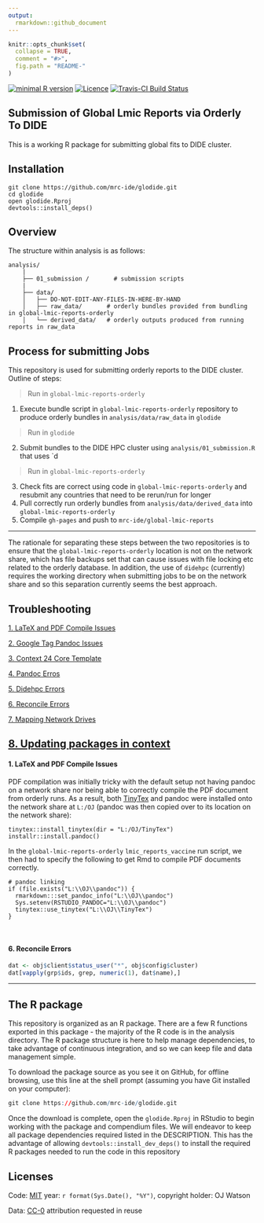 ```yaml
---
output:
  rmarkdown::github_document
---
```


<!-- README.md is generated from README.Rmd. Please edit that file -->

```r
knitr::opts_chunk$set(
  collapse = TRUE,
  comment = "#>",
  fig.path = "README-"
)
```
[![minimal R version](https://img.shields.io/badge/R%3E%3D-`r as.character(getRversion())`-brightgreen.svg)](https://cran.r-project.org/)
[![Licence](https://img.shields.io/github/license/mashape/apistatus.svg)](http://choosealicense.com/licenses/mit/) 
[![Travis-CI Build Status](https://travis-ci.org/mrc-ide/glodide.png?branch=master)](https://travis-ci.org/mrc-ide/glodide) 

## Submission of Global Lmic Reports via Orderly To DIDE

This is a working R package for submitting global fits to DIDE cluster. 

## Installation

```
git clone https://github.com/mrc-ide/glodide.git
cd glodide
open glodide.Rproj
devtools::install_deps()
```

## Overview

The structure within analysis is as follows:

```
analysis/
    |
    ├── 01_submission /       # submission scripts 
    |
    ├── data/
    │   ├── DO-NOT-EDIT-ANY-FILES-IN-HERE-BY-HAND
    │   ├── raw_data/       # orderly bundles provided from bundling in global-lmic-reports-orderly
    │   └── derived_data/   # orderly outputs produced from running reports in raw_data
```

## Process for submitting Jobs

This repository is used for submitting orderly reports to the DIDE cluster. Outline of steps:

> Run in `global-lmic-reports-orderly` 

1. Execute bundle script in `global-lmic-reports-orderly` repository to produce orderly bundles in `analysis/data/raw_data` in `glodide`

> Run in `glodide` 

2. Submit bundles to the DIDE HPC cluster using `analysis/01_submission.R` that  uses `d

> Run in `global-lmic-reports-orderly` 

3. Check fits are correct using code in `global-lmic-reports-orderly` and resubmit any countries that need to be rerun/run for longer
4. Pull correctly run orderly bundles from `analysis/data/derived_data` into `global-lmic-reports-orderly`
5. Compile `gh-pages` and push to `mrc-ide/global-lmic-reports`

---

The rationale for separating these steps between the two repositories is to ensure that the `global-lmic-reports-orderly`
location is not on the network share, which has file backups set that can cause issues with file locking etc related to the 
orderly database. In addition, the use of `didehpc` (currently) requires the working directory when submitting jobs to be 
on the network share and so this separation currently seems the best approach. 

## Troubleshooting

[1. LaTeX and PDF Compile Issues](#1-latex-and-pdf-compile-issues)

[2. Google Tag Pandoc Issues](#2-google-tag-pandoc-issues)

[3. Context 24 Core Template](#3-context-24-core-template)

[4. Pandoc Erros](#4-pandoc-errors)

[5. Didehpc Errors](#5-didehpc-errors)

[6. Reconcile Errors](#6-reconcile-errors)

[7. Mapping Network Drives](#7-mapping-network-drives)

[8. Updating packages in context](#8-updating-packages-in-context)
---

#### 1. LaTeX and PDF Compile Issues
  
PDF compilation was initially tricky with the default setup not having pandoc on a network share nor being able to correctly compile the PDF document from orderly runs. As a result, both [TinyTex](https://yihui.org/tinytex/) and pandoc were installed onto the network share at `L:/OJ` (pandoc was then copied over to its location on the network share):

```
tinytex::install_tinytex(dir = "L:/OJ/TinyTex")
installr::install.pandoc()
```

In the `global-lmic-reports-orderly` `lmic_reports_vaccine` run script, we then had to specify the following to get Rmd to compile PDF documents correctly.  

```
# pandoc linking
if (file.exists("L:\\OJ\\pandoc")) {
  rmarkdown:::set_pandoc_info("L:\\OJ\\pandoc")
  Sys.setenv(RSTUDIO_PANDOC="L:\\OJ\\pandoc")
  tinytex::use_tinytex("L:\\OJ\\TinyTex")
}

```

<br>

#### 6. Reconcile Errors

```r
dat <- obj$client$status_user("*", obj$config$cluster)
dat[vapply(grp$ids, grep, numeric(1), dat$name),]
```

---

## The R package 

This repository is organized as an R package. There are a few R functions exported in this package - the majority of the R code is in the analysis directory. The R package structure is here to help manage dependencies, to take advantage of continuous integration, and so we can keep file and data management simple.

To download the package source as you see it on GitHub, for offline browsing, use this line at the shell prompt (assuming you have Git installed on your computer):

```r
git clone https://github.com/mrc-ide/glodide.git
```

Once the download is complete, open the `glodide.Rproj` in RStudio to begin working with the package and compendium files. We will endeavor to keep all package dependencies required listed in the DESCRIPTION. This has the advantage of allowing `devtools::install_dev_deps()` to install the required R packages needed to run the code in this repository

## Licenses

Code: [MIT](http://opensource.org/licenses/MIT) year: `r format(Sys.Date(), "%Y")`, copyright holder: OJ Watson

Data: [CC-0](http://creativecommons.org/publicdomain/zero/1.0/) attribution requested in reuse
